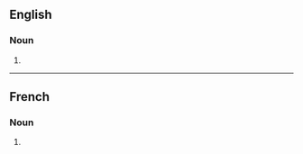 {{also|ampoulés}}

==English==

===Noun===
{{head|en|noun form}}

# {{plural of|en|ampoule}}

----

==French==

===Noun===
{{head|fr|noun plural form|g=f}}

# {{plural of|fr|ampoule}}